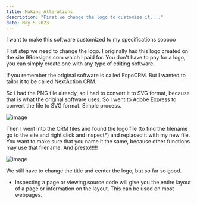 ```yaml
---
title: Making Alterations
description: "First we change the logo to customize it...."
date: May 5 2023
---
```


I want to make this software customized to my specifications sooooo

First step we need to change the logo. I originally had this logo created on the site 99designs.com which I paid for. You don't have to pay for a logo, you can simply create one with any type of editing software.

If you remember the original software is called EspoCRM. But I wanted to tailor it to be called NextAction CRM. 

So I had the PNG file already, so I had to convert it to SVG format, because that is what the original software uses. So I went to Adobe Express to convert the file to SVG format. Simple process.

![image](https://user-images.githubusercontent.com/95152119/236513437-5f61f494-e084-4484-894a-63ecb1b0b2c1.png)

Then I went into the CRM files and found the logo file (to find the filename go to the site and right click and inspect*) and replaced it with my new file. You want to make sure that you name it the same, because other functions may use that filename. And presto!!!!!

![image](https://user-images.githubusercontent.com/95152119/236513727-f84009b4-c6f4-4ae7-b427-bd2fc96f90eb.png)

We still have to change the title and center the logo, but so far so good.

* Inspecting a page or viewing source code will give you the entire layout of a page or information on the layout. This can be used on most webpages.
